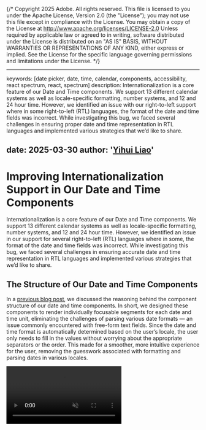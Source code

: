 {/* Copyright 2025 Adobe. All rights reserved.
This file is licensed to you under the Apache License, Version 2.0 (the "License");
you may not use this file except in compliance with the License. You may obtain a copy
of the License at http://www.apache.org/licenses/LICENSE-2.0
Unless required by applicable law or agreed to in writing, software distributed under
the License is distributed on an "AS IS" BASIS, WITHOUT WARRANTIES OR REPRESENTATIONS
OF ANY KIND, either express or implied. See the License for the specific language
governing permissions and limitations under the License. */}



---
keywords: [date picker, date, time, calendar, components, accessibility, react spectrum, react, spectrum]
description: Internationalization is a core feature of our Date and Time components. We support 13 different calendar systems as well as locale-specific formatting, number systems, and 12 and 24 hour time. However, we identified an issue with our right-to-left support where in some right-to-left (RTL) languages, the format of the date and time fields was incorrect. While investigating this bug, we faced several challenges in ensuring proper date and time representation in RTL languages and implemented various strategies that we’d like to share.

date: 2025-03-30
author: '[Yihui Liao](https://github.com/yihuiliao)'
---

# Improving Internationalization Support in Our Date and Time Components

Internationalization is a core feature of our Date and Time components. We support 13 different calendar systems as well as locale-specific formatting, number systems, and 12 and 24 hour time. However, we identified an issue in our support for several right-to-left (RTL) languages where in some, the format of the date and time fields was incorrect. While investigating this bug, we faced several challenges in ensuring accurate date and time representation in RTL languages and implemented various strategies that we’d like to share.

## The Structure of Our Date and Time Components

In a [previous blog post](https://react-spectrum.adobe.com/blog/date-and-time-pickers-for-all.html#date-fields), we discussed the reasoning behind the component structure of our date and time components. In short, we designed these components to render individually focusable segments for each date and time unit, eliminating the challenges of parsing various date formats — an issue commonly encountered with free-form text fields. Since the date and time format is automatically determined based on the user’s locale, the user only needs to fill in the values without worrying about the appropriate separators or the order. This made for a smoother, more intuitive experience for the user, removing the guesswork associated with formatting and parsing dates in various locales.

<Video src={localeVideoURL} muted />

## Unicode Bidirectional Algorithm

To format the segments according to the user locale, we relied on the Intl.DateTimeFormat API to help localize our dates and flex-box to handle the layout. Flexbox conveniently handled the right-to-left layouts by mirroring the segment order provided by the API which typically works well for RTL languages. However, in some cases, it is more complex. RTL languages often have bidirectional text, meaning it contains a mix of right-to-left and left-to-right elements. For example, in Arabic and Hebrew, numbers are always written from left-to-right. In cases where numbers are combined with text, the general flow proceeds right to left, but the numbers are written from left to right. 

We found that dates behave bidirectionally in right-to-left languages and simply mirroring the segment order was too simplistic for this complex behavior. As a result, some of our date fields were formatted incorrectly. For instance, in Hebrew (`he-IL`), the proper numeric date format should be `DD.MM.YYYY`, but our date component was displaying `YYYY.MM.DD`. This issue varied across different RTL languages for date fields, but for time fields, we observed a consistent problem across all RTL languages where time segments were flipped, rendering `MM:HH` instead of the correct `HH:MM` format.

<RTLTimefield />

Instead of applying `display: flex` on the container wrapping the segments, we needed to use [normal CSS flow layout](https://developer.mozilla.org/en-US/docs/Web/CSS/CSS_display/Flow_layout) on the wrapper around the segments and update each segment to be a span instead. This allows the browser to apply the [Unicode Bidirectional Algorithm](https://unicode.org/reports/tr9/), which reorders the characters in right-to-left text according to a set of standardized rules.

While it seemed like a relatively simple fix, we later discovered through testing that this only corrected the format when segments contained numeric values. If they had placeholder values, the order was still incorrect, causing some undesirable behaviors. This was because the placeholders are typically non-numeric characters, e.g. `'شهر'` representing "month" in Arabic. As a result, when the user pressed the Backspace key to clear a segment to its placeholder, the order of the segments would change. Then, when a user entered a numeric value, the segment would shift back to its correct order. This posed an interesting challenge: how do we ensure consistent formatting regardless of whether a segment contained a placeholder or a user-entered value — all without hard coding segment order for each locale?

Below is an example of how the dates were being formatted based on user-entered or placeholder values along with a video to demonstrate the shifting behavior:

<RTLActualPlaceholder />

<Video src={placeholderVideoURL} muted />


## TimeFields

We first addressed time fields since they were easier to fix. As mentioned earlier, the segments in time fields for RTL languages were flipped. We learned, however, that regardless of locale, all time fields should follow the `HH:MM` format. Knowing this, we could apply a direction of left-to-right (LTR) on the numeric values across all segments in a time field. We could do this by wrapping the time field in a `<bdo>` tag and setting the `dir` attribute to `ltr` which would override the current text direction from `rtl` to `ltr`. However, instead of changing the DOM structure and introducing potential side effects, we chose to use the [LRI (left-to-right isolate) Unicode character](https://www.w3.org/International/questions/qa-bidi-unicode-controls) to encapsulate the time segments and force an LTR direction. This sets the text direction to `ltr` and isolates the time field from the surrounding text. Adding this Unicode character is the equivalent of wrapping the time segments in a `<bdo>` tag but offers several advantages. Since the character is invisible, there are no visual changes, and by adding it as a siblings to the segments, we avoided major structural changes to the DOM. Additionally, by enforcing a LTR direction, we no longer had to worry about whether the time field consisted of placeholders or numeric values. Lastly, it ensured that when a date field included a time, that the time field appeared in the correct order with respect to the date field (e.g. `8:45 1/31/2025` instead of `1/31/2025 8:45`).

Below is a simplified code example of how we utilize Unicode characters to enforce an left-to-right direction on the segments:

```tsx example render=false
<div styles={{display: 'inline'}}>
  {/*- begin highlight -*/}
  <span>{'\u2066'}</span>
  {/*- end highlight -*/}
  <span aria-label="hour">2</span>
  <span>:</span>
  <span aria-label="minute">45</span>
  {/*- begin highlight -*/}
  <span>{'\u2069'}</span>
  {/*- end highlight -*/}
</div>
```

## DateFields

Date fields, on the other hand, were much more complicated to solve in comparsion. Since we were relying on `display: flex` to format the date segments, the resulting format appeared to mirror the order in which the segments were stored, as returned by [DateFormatter](https://react-spectrum.adobe.com/internationalized/date/DateFormatter.html#dateformatter). This suggested that we could apply a similar approach to what we used for time fields — forcing a left-to-right direction on the date segments. However, this assumption proved too broad. In some locales, such as Arabic (`ar-AE`), the date segments were already correctly formatted. In particular, we found that in Arabic, the separators between date segments already contained [right-to-left marks](https://en.wikipedia.org/wiki/Implicit_directional_marks) which were returned by the Intl.DateTimeFormat API. This causes the separators to be positioned to the left of the preceding text. When we tried enforcing a left-to-right direction like we did in time field using the same solution, the result was `2 2022/ 12/` instead of `2022/12/2` due to the presence of the the right-to-left marks interferring with the LRI Unicode. In contrast, Hebrew did not have such markers. Therefore, we had to adopt a different approach that accounted for these variations. 

```tsx example render=false
// An example of a date field in ar-AE
<div>
  <span aria-label="day">3</span>
  {/*- begin highlight -*/}
  <span>&rlm;/</span>
  {/*- end highlight -*/}
  <span aria-label="month">11</span>
  {/*- begin highlight -*/}
  <span>&rlm;/</span>  
  {/*- end highlight -*/}
  <span aria-label="year">2020</span>
</div>
```

```tsx example render=false
// An example of a date field in he-IL
<div>
  <span aria-label="day">3</span>
  <span>.</span>
  <span aria-label="month">11</span>
  <span>.</span>  
  <span aria-label="year">2020</span>
</div>
```

Through much trial and error, we discovered that appplying the [left-to-right embedding (LRE) Unicode](https://unicode.org/reports/tr9/#Explicit_Directional_Embeddings) on each date segment allowed us to to treat the text as embedded left-to-right while preserving the right-to-left mark on the separators, ensuring that Arabic dates displayed in the correct format. While we could have added Unicode to the segments like we did with the time fields, we opted for the [equivalent CSS](https://unicode.org/reports/tr9/#Markup_And_Formatting) approach instead to avoid modifying the DOM. This CSS is applied on date segments with placeholder or actual values to avoid the behavior discussed earlier with shifting segments. Through additional testing, we found that we should only apply left-to-right embedding on numeric values. If the value was displayed as text (e.g. "November" instead of "11") we did not apply this CSS.

## Keyboard Navigation

After fixing the formatting, we also needed to update the keyboard navigation. Previously, when pressing the left arrow key, you would go to the next node in the DOM and vice versa for the right arrow key. However, after these changes, visually adjacent elements were not necessarily adjacent in the DOM so this would not work anymore. For example, in Hebrew (`he-IL`), the day and minute segment are supposed to be visually adjacent (e.g. `HH:MM DD.MM.YYYY`), but in the DOM, there are several other segments between them.

```tsx example render=false
// An example of the DOM structure of a date field in he-IL
<div>
  <span aria-label="day">3</span>
  <span>.</span>
  <span aria-label="month">11</span>
  <span>.</span>  
  <span aria-label="year">2020</span>
  <span>,</span>
  <span aria-label="hour">8</span>
  <span>:</span>  
  <span aria-label="minute">45</span>
</div>
```

Below is an example of a date field in Hebrew with the correct date format but incorrect keyboard navigation. Pressing the left arrow key should navigate you to the segment to the immediate left, while the right arrow key should navigate you to the segment to the immediate right. 

<Video src={keyboardVideoURL} muted />

As a result, we updated the keyboard navigation in right-to-left langauges to calculate the distance between the currently focused segment and other segments to identify the closest node based on whether the left or right arrow key was pressed, rather than reying on the DOM order.

## Conclusion

As you can see, formatting dates correctly is quite challenging, especially in right-to-left languages. Fortunately, tools like the Unicode Bidirectional Algorithm help with formatting so we don’t have to handle everything manually. However, as we discovered with this bug, it doesn’t always work as expected and unexpected factors can interfere with it.

After extensive testing, we developed a solution that ensures proper formatting for users of React Spectrum, React Aria Components, and our hooks. If you haven’t tried our date and time components yet, we encourage you to check them out! And if you’re already using them, be sure to update to at least the March 2025 release to ensure correct formatting in right-to-left languages and to make the appropriate changes noted in the [release notes](https://react-spectrum.adobe.com/releases/2025-03-05.html#date-and-time-formatting-in-rtl-languages)!
